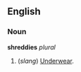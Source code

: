 ==English==
===Noun===
'''shreddies''' ''plural''
#(''slang'') [[Underwear]].<!--Where is this term used?-->